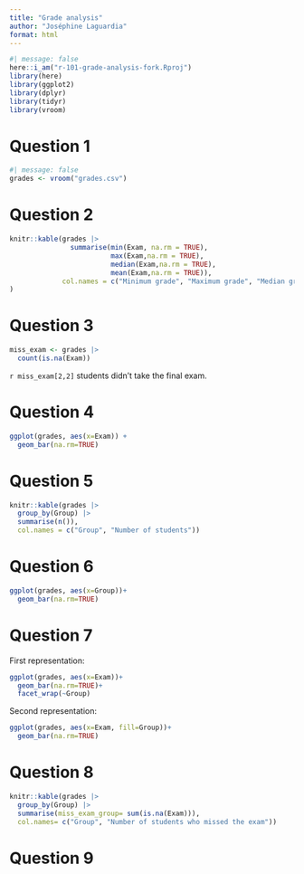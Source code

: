 ```yaml
---
title: "Grade analysis"
author: "Joséphine Laguardia"
format: html
---
```


```r
#| message: false
here::i_am("r-101-grade-analysis-fork.Rproj")
library(here)
library(ggplot2)
library(dplyr)
library(tidyr)
library(vroom)
```

# Question 1

```r
#| message: false
grades <- vroom("grades.csv")
```

# Question 2

```r
knitr::kable(grades |> 
               summarise(min(Exam, na.rm = TRUE), 
                         max(Exam,na.rm = TRUE), 
                         median(Exam,na.rm = TRUE), 
                         mean(Exam,na.rm = TRUE)),
             col.names = c("Minimum grade", "Maximum grade", "Median grade", "Mean grade")
)
```

# Question 3

```r
miss_exam <- grades |> 
  count(is.na(Exam))
```
`r miss_exam[2,2]` students didn't take the final exam.

# Question 4

```r
ggplot(grades, aes(x=Exam)) +
  geom_bar(na.rm=TRUE)
```

# Question 5

```r
knitr::kable(grades |> 
  group_by(Group) |>
  summarise(n()),
  col.names = c("Group", "Number of students"))
```

# Question 6

```r
ggplot(grades, aes(x=Group))+
  geom_bar(na.rm=TRUE)
```

# Question 7
First representation:
```r
ggplot(grades, aes(x=Exam))+
  geom_bar(na.rm=TRUE)+
  facet_wrap(~Group)
```

Second representation:
```r
ggplot(grades, aes(x=Exam, fill=Group))+
  geom_bar(na.rm=TRUE)
```

# Question 8

```r
knitr::kable(grades |>
  group_by(Group) |>
  summarise(miss_exam_group= sum(is.na(Exam))),
  col.names= c("Group", "Number of students who missed the exam"))
```
# Question 9




